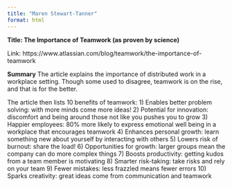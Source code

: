 ```yaml
---
title: "Maren Stewart-Tanner"
format: html
---
```


**Title: The Importance of Teamwork (as proven by science)**

Link: https://www.atlassian.com/blog/teamwork/the-importance-of-teamwork

**Summary**
The article explains the importance of distributed work in a workplace setting. Though some used to disagree, teamwork is on the rise, and that is for the better. 

The article then lists 10 benefits of teamwork: 
1) Enables better problem solving: with more minds come more ideas! 
2) Potential for innovation: discomfort and being around those not like you pushes you to grow
3) Happier employees: 80% more likely to express emotional well being in a workplace that encourages teamwork
4) Enhances personal growth: learn something new about yourself by interacting with others
5) Lowers risk of burnout: share the load! 
6) Opportunities for growth: larger groups mean the company can do more complex things
7) Boosts productivity: getting kudos from a team member is motivating
8) Smarter risk-taking: take risks and rely on your team
9) Fewer mistakes: less frazzled means fewer errors
10) Sparks creativity: great ideas come from communication and teamwork
